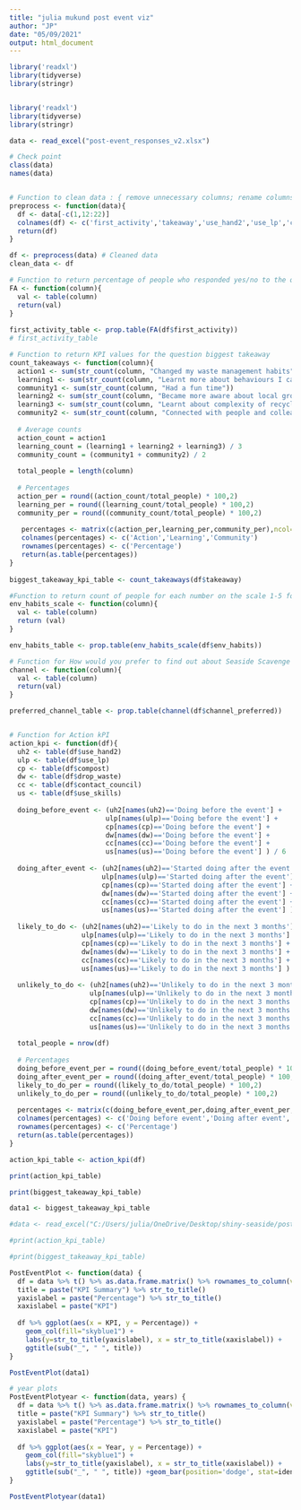 ```yaml
---
title: "julia mukund post event viz"
author: "JP"
date: "05/09/2021"
output: html_document
---
```

```r
library('readxl')
library(tidyverse)
library(stringr)


library('readxl')
library(tidyverse)
library(stringr)

data <- read_excel("post-event_responses_v2.xlsx")

# Check point
class(data)
names(data)


# Function to clean data : { remove unnecessary columns; rename columns }
preprocess <- function(data){
  df <- data[-c(1,12:22)] 
  colnames(df) <- c('first_activity','takeaway','use_hand2','use_lp','compost','drop_waste','contact_council','use_skills','env_habits','channel_preferred')
  return(df)
}

df <- preprocess(data) # Cleaned data 
clean_data <- df 

# Function to return percentage of people who responded yes/no to the question Is this your first waste education activity?
FA <- function(column){
  val <- table(column)
  return(val)
}
 
first_activity_table <- prop.table(FA(df$first_activity))
# first_activity_table

# Function to return KPI values for the question biggest takeaway 
count_takeaways <- function(column){
  action1 <- sum(str_count(column, "Changed my waste management habits"))
  learning1 <- sum(str_count(column, "Learnt more about behaviours I can change to reduce my waste"))
  community1 <- sum(str_count(column, "Had a fun time"))
  learning2 <- sum(str_count(column, "Became more aware about local groups advocating for waste reduction"))
  learning3 <- sum(str_count(column, "Learnt about complexity of recycling e.g. through Defy Design workshop activity"))
  community2 <- sum(str_count(column, "Connected with people and colleagues"))
  
  # Average counts
  action_count = action1  
  learning_count = (learning1 + learning2 + learning3) / 3
  community_count = (community1 + community2) / 2
  
  total_people = length(column)
  
  # Percentages 
  action_per = round((action_count/total_people) * 100,2)
  learning_per = round((learning_count/total_people) * 100,2)
  community_per = round((community_count/total_people) * 100,2)
  
   percentages <- matrix(c(action_per,learning_per,community_per),ncol=3,byrow = TRUE)
   colnames(percentages) <- c('Action','Learning','Community')
   rownames(percentages) <- c('Percentage')
   return(as.table(percentages))
}
 
biggest_takeaway_kpi_table <- count_takeaways(df$takeaway)

#Function to return count of people for each number on the scale 1-5 for environmental habits 
env_habits_scale <- function(column){
  val <- table(column)
  return (val)
} 

env_habits_table <- prop.table(env_habits_scale(df$env_habits))

# Function for How would you prefer to find out about Seaside Scavenge events?
channel <- function(column){
  val <- table(column)
  return(val)
}

preferred_channel_table <- prop.table(channel(df$channel_preferred))


# Function for Action kPI 
action_kpi <- function(df){
  uh2 <- table(df$use_hand2)
  ulp <- table(df$use_lp)
  cp <- table(df$compost)
  dw <- table(df$drop_waste)
  cc <- table(df$contact_council)
  us <- table(df$use_skills)
  
  doing_before_event <- (uh2[names(uh2)=='Doing before the event'] +
                        ulp[names(ulp)=='Doing before the event'] +
                        cp[names(cp)=='Doing before the event'] +
                        dw[names(dw)=='Doing before the event'] +
                        cc[names(cc)=='Doing before the event'] +
                        us[names(us)=='Doing before the event'] ) / 6
  
  doing_after_event <- (uh2[names(uh2)=='Started doing after the event'] +
                       ulp[names(ulp)=='Started doing after the event'] +
                       cp[names(cp)=='Started doing after the event'] +
                       dw[names(dw)=='Started doing after the event'] +
                       cc[names(cc)=='Started doing after the event'] +
                       us[names(us)=='Started doing after the event'] ) / 6
  
  likely_to_do <- (uh2[names(uh2)=='Likely to do in the next 3 months'] +
                  ulp[names(ulp)=='Likely to do in the next 3 months'] +
                  cp[names(cp)=='Likely to do in the next 3 months'] +
                  dw[names(dw)=='Likely to do in the next 3 months'] +
                  cc[names(cc)=='Likely to do in the next 3 months'] +
                  us[names(us)=='Likely to do in the next 3 months'] ) / 6
  
  unlikely_to_do <- (uh2[names(uh2)=='Unlikely to do in the next 3 months'] +
                    ulp[names(ulp)=='Unlikely to do in the next 3 months'] +
                    cp[names(cp)=='Unlikely to do in the next 3 months'] +
                    dw[names(dw)=='Unlikely to do in the next 3 months'] +
                    cc[names(cc)=='Unlikely to do in the next 3 months'] +
                    us[names(us)=='Unlikely to do in the next 3 months']) / 6
 
  total_people = nrow(df)
  
  # Percentages 
  doing_before_event_per = round((doing_before_event/total_people) * 100,2)
  doing_after_event_per = round((doing_after_event/total_people) * 100,2)
  likely_to_do_per = round((likely_to_do/total_people) * 100,2)
  unlikely_to_do_per = round((unlikely_to_do/total_people) * 100,2)
  
  percentages <- matrix(c(doing_before_event_per,doing_after_event_per,likely_to_do_per,unlikely_to_do_per),ncol=4,byrow = TRUE)
  colnames(percentages) <- c('Doing before event','Doing after event','Likely to do','Unlikely to do')
  rownames(percentages) <- c('Percentage')
  return(as.table(percentages))
} 

action_kpi_table <- action_kpi(df)

print(action_kpi_table)

print(biggest_takeaway_kpi_table)

data1 <- biggest_takeaway_kpi_table

```


```r
#data <- read_excel("C:/Users/julia/OneDrive/Desktop/shiny-seaside/post-event_responses_v2.xlsx")

#print(action_kpi_table)

#print(biggest_takeaway_kpi_table)
```






```r
PostEventPlot <- function(data) {
  df = data %>% t() %>% as.data.frame.matrix() %>% rownames_to_column(var = "KPI")
  title = paste("KPI Summary") %>% str_to_title()
  yaxislabel = paste("Percentage") %>% str_to_title()
  xaxislabel = paste("KPI")
   
  df %>% ggplot(aes(x = KPI, y = Percentage)) + 
    geom_col(fill="skyblue1") + 
    labs(y=str_to_title(yaxislabel), x = str_to_title(xaxislabel)) + 
    ggtitle(sub("_", " ", title))
}

PostEventPlot(data1)
```
```r
# year plots
PostEventPlotyear <- function(data, years) {
  df = data %>% t() %>% as.data.frame.matrix() %>% rownames_to_column(var = "KPI")
  title = paste("KPI Summary") %>% str_to_title()
  yaxislabel = paste("Percentage") %>% str_to_title()
  xaxislabel = paste("KPI")
   
  df %>% ggplot(aes(x = Year, y = Percentage)) + 
    geom_col(fill="skyblue1") + 
    labs(y=str_to_title(yaxislabel), x = str_to_title(xaxislabel)) + 
    ggtitle(sub("_", " ", title)) +geom_bar(position='dodge', stat=identity)
}

PostEventPlotyear(data1)

```


